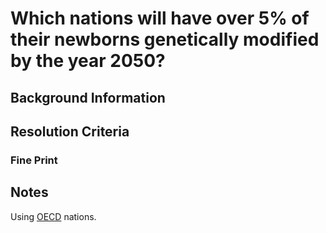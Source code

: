 
# Which nations will have over 5% of their newborns genetically modified by the year 2050?



## Background Information

## Resolution Criteria

### Fine Print

## Notes

Using [OECD](https://www.oecd.org/en/about/members-partners.html) nations.
